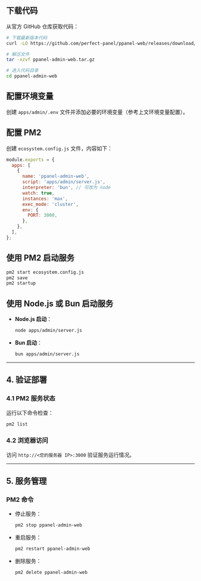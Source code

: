 ## 下载代码

从官方 GitHub 仓库获取代码：

```bash
# 下载最新版本代码
curl -LO https://github.com/perfect-panel/ppanel-web/releases/download/v1.0.0/ppanel-admin-web.tar.gz

# 解压文件
tar -xzvf ppanel-admin-web.tar.gz

# 进入代码目录
cd ppanel-admin-web
```

## 配置环境变量

创建 `apps/admin/.env` 文件并添加必要的环境变量（参考上文环境变量配置）。

## 配置 PM2

创建 `ecosystem.config.js` 文件，内容如下：

```javascript
module.exports = {
  apps: [
    {
      name: 'ppanel-admin-web',
      script: 'apps/admin/server.js',
      interpreter: 'bun', // 可改为 node
      watch: true,
      instances: 'max',
      exec_mode: 'cluster',
      env: {
        PORT: 3000,
      },
    },
  ],
};
```

## 使用 PM2 启动服务

```bash
pm2 start ecosystem.config.js
pm2 save
pm2 startup
```

## 使用 Node.js 或 Bun 启动服务

- **Node.js 启动**：

  ```bash
  node apps/admin/server.js
  ```

- **Bun 启动**：

  ```bash
  bun apps/admin/server.js
  ```

---

## **4. 验证部署**

### **4.1 PM2 服务状态**

运行以下命令检查：

```bash
pm2 list
```

### **4.2 浏览器访问**

访问 `http://<您的服务器 IP>:3000` 验证服务运行情况。

---

## **5. 服务管理**

### **PM2 命令**

- 停止服务：

  ```bash
  pm2 stop ppanel-admin-web
  ```

- 重启服务：

  ```bash
  pm2 restart ppanel-admin-web
  ```

- 删除服务：

  ```bash
  pm2 delete ppanel-admin-web
  ```


<Giscus />
